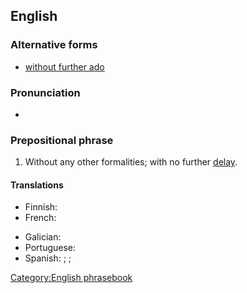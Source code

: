 ==English==

===Alternative forms===
* [[without further ado]]

===Pronunciation===
* {{audio|En-au-with no further ado.ogg|Audio (AU)|lang=en}}

===Prepositional phrase===
{{head|en|prepositional phrase}}

# {{lb|en|idiomatic}} Without any other formalities; with no further [[delay]].

====Translations====
{{trans-top|with no further ado}}
* Finnish: {{t|fi|[[ilman]] [[enempiä]] [[muodollisuuksia]]}}
* French: {{t|fr|[[sans plus|sans plus]] [[attendre]]}}
{{trans-mid}}
* Galician: {{t|gl|sen máis}}
* Portuguese: {{t|pt|sem mais delongas}}
* Spanish: {{t|es|sin más [[preámbulos]]}};  {{t|es|sin más [[demora]]}};  {{t|es|sin más [[dilación]]}}
{{trans-bottom}}

[[Category:English phrasebook]]